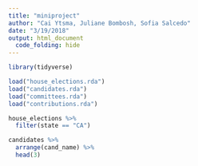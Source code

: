 ```yaml
---
title: "miniproject"
author: "Cai Ytsma, Juliane Bombosh, Sofia Salcedo"
date: "3/19/2018"
output: html_document
  code_folding: hide
---
```


```r
library(tidyverse)
```
```r
load("house_elections.rda")
load("candidates.rda")
load("committees.rda")
load("contributions.rda")
```
```r
house_elections %>%
  filter(state == "CA")
```


```r
candidates %>%
  arrange(cand_name) %>%
  head(3)
```